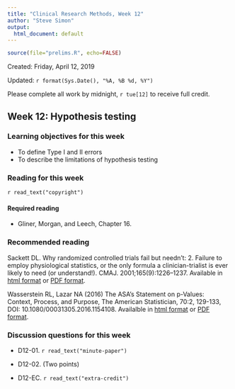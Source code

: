 ```yaml
---
title: "Clinical Research Methods, Week 12"
author: "Steve Simon"
output:
  html_document: default
---
```


```r
source(file="prelims.R", echo=FALSE)
```

Created: Friday, April 12, 2019

Updated: `r format(Sys.Date(), "%A, %B %d, %Y")`

Please complete all work by midnight, `r tue[12]` to receive full credit.

## Week 12: Hypothesis testing

### Learning objectives for this week

* To define Type I and II errors
* To describe the limitations of hypothesis testing

### Reading for this week

`r read_text("copyright")`

#### Required reading

* Gliner, Morgan, and Leech, Chapter 16.

### Recommended reading

Sackett DL. Why randomized controlled trials fail but needn’t: 2. Failure to employ physiological statistics, or the only formula a clinician-trialist is ever likely to need (or understand!). CMAJ. 2001;165(9):1226–1237. Available in [html format](http://www.cmaj.ca/content/165/9/1226.short) or [PDF format](http://www.cmaj.ca/content/165/9/1226.full.pdf).

Wasserstein RL, Lazar NA (2016) The ASA's Statement on p-Values: Context, Process, and Purpose, The American Statistician, 70:2, 129-133, DOI: 10.1080/00031305.2016.1154108. Availalble in [html format](https://amstat.tandfonline.com/doi/full/10.1080/00031305.2016.1154108) or [PDF format](https://amstat.tandfonline.com/doi/pdf/10.1080/00031305.2016.1154108).


### Discussion questions for this week

* D12-01. `r read_text("minute-paper")`

* D12-02. (Two points) 

* D12-EC. `r read_text("extra-credit")`
